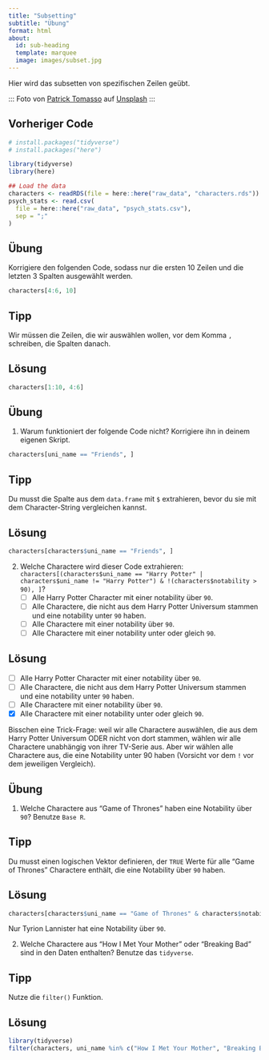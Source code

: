 ```yaml
---
title: "Subsetting"
subtitle: "Übung"
format: html
about:
  id: sub-heading
  template: marquee
  image: images/subset.jpg
---
```


:::{#sub-heading}
Hier wird das subsetten von spezifischen Zeilen geübt.
:::

:::
Foto von <a href="https://unsplash.com/de/@impatrickt?utm_content=creditCopyText&utm_medium=referral&utm_source=unsplash">Patrick Tomasso</a> auf <a href="https://unsplash.com/de/fotos/offenes-buch-lot-Oaqk7qqNh_c?utm_content=creditCopyText&utm_medium=referral&utm_source=unsplash">Unsplash</a>
:::

::: {.callout-caution icon="false" collapse="true"}
## Vorheriger Code

```r
# install.packages("tidyverse")
# install.packages("here")

library(tidyverse)
library(here)

## Load the data
characters <- readRDS(file = here::here("raw_data", "characters.rds"))
psych_stats <- read.csv(
  file = here::here("raw_data", "psych_stats.csv"),
  sep = ";"
)
```
:::

## Übung

Korrigiere den folgenden Code, sodass nur die ersten 10 Zeilen und die letzten 3 Spalten ausgewählt werden. 

```r
characters[4:6, 10]
```

::: {.callout-tip collapse="true"}
## Tipp
Wir müssen die Zeilen, die wir auswählen wollen, [vor]{.highlight} dem Komma `,` schreiben, die Spalten danach. 
:::

::: {.callout-caution collapse="true" icon="false"}
## Lösung

```r
characters[1:10, 4:6]
```
:::

## Übung

1.  Warum funktioniert der folgende Code nicht? Korrigiere ihn in deinem eigenen Skript. 
```r
characters[uni_name == "Friends", ]
```

::: {.callout-tip collapse="true"}
## Tipp
Du musst die Spalte aus dem `data.frame` mit `$` extrahieren, bevor du sie mit dem Character-String vergleichen kannst.
:::

::: {.callout-caution collapse="true"}
## Lösung
```r
characters[characters$uni_name == "Friends", ]

```
:::

2.  Welche Charactere wird dieser Code extrahieren: `characters[(characters$uni_name == "Harry Potter" | characters$uni_name != "Harry Potter") & !(characters$notability > 90), ]`?
    -   [ ] Alle Harry Potter Character mit einer notability über `90`.
    -   [ ] Alle Charactere, die nicht aus dem Harry Potter Universum stammen und eine notability unter `90` haben.
    -   [ ] Alle Charactere mit einer notability über `90`.
    -   [ ] Alle Charactere mit einer notability unter oder gleich `90`.
    
::: {.callout-caution collapse="true"}
## Lösung

-   [ ] Alle Harry Potter Character mit einer notability über `90`.
-   [ ] Alle Charactere, die nicht aus dem Harry Potter Universum stammen und eine notability unter `90` haben.
-   [ ] Alle Charactere mit einer notability über `90`.
-   [x] Alle Charactere mit einer notability unter oder gleich `90`.
    
Bisschen eine Trick-Frage: weil wir alle Charactere auswählen, die aus dem Harry Potter Universum ODER nicht von dort stammen, wählen wir alle Charactere unabhängig von ihrer TV-Serie aus. Aber wir wählen alle Charactere aus, die eine Notability unter 90 haben (Vorsicht vor dem `!` vor dem jeweiligen Vergleich).
:::

## Übung

1. Welche Charactere aus "Game of Thrones" haben eine Notability über `90`? Benutze `Base R`.

::: {.callout-tip collapse="true"}
## Tipp
Du musst einen logischen Vektor definieren, der `TRUE` Werte für alle "Game of Thrones" Charactere enthält, die eine Notability über `90` haben.
:::

::: {.callout-caution collapse="true"}
## Lösung

```r
characters[characters$uni_name == "Game of Thrones" & characters$notability > 90, ]
```
Nur Tyrion Lannister hat eine Notability über `90`.
:::


2.  Welche Charactere aus "How I Met Your Mother" oder "Breaking Bad" sind in den Daten enthalten? Benutze das `tidyverse`.

::: {.callout-tip collapse="true"}
## Tipp

Nutze die `filter()` Funktion.
:::

::: {.callout-caution collapse="true"}
## Lösung

```r
library(tidyverse)
filter(characters, uni_name %in% c("How I Met Your Mother", "Breaking Bad"))
```
:::

